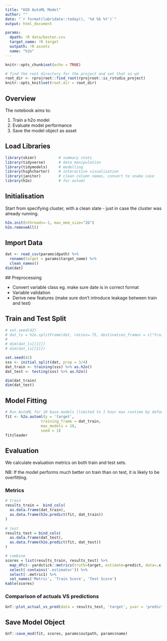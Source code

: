 ```yaml
---
title: "H2O AutoML Model"
author: ""
date: "`r format(lubridate::today(), '%d %b %Y')`"
output: html_document

params:
  dpath: !R data/boston.csv
  target_name: !R target
  outpath: !R assets
  name: "h2o"
---
```


```r
knitr::opts_chunk$set(echo = TRUE)

# find the root directory for the project and set that as wd
root_dir <- rprojroot::find_root(rprojroot::is_rstudio_project)
knitr::opts_knit$set(root.dir = root_dir)
```


## Overview

The notebook aims to:

1. Train a h2o model
2. Evaluate model performance
3. Save the model object as asset


## Load Libraries

```r
library(skimr)          # summary stats
library(tidyverse)      # data manipulation
library(tidymodels)     # modelling
library(highcharter)    # interactive visualization
library(janitor)        # clean column names, convert to snake case
library(h2o)            # for automl
```

## Initialisation

Start from specifying cluster, with a clean slate - just in case the cluster was already running.

```r
h2o.init(nthreads=-1, max_mem_size="2G")
h2o.removeAll()
```


## Import Data 

```r
dat <- read_csv(params$dpath) %>% 
  rename(target = params$target_name) %>% 
  clean_names()
dim(dat)
```
 
 ## Preprocessing
 
- Convert variable class eg. make sure date is in correct format
- Variable validation
- Derive new features (make sure don't introduce leakage between train and test)


## Train and Test Split

```r
# set.seed(42)
# dat_ls = h2o.splitFrame(dat, ratios=.75, destination_frames = c("train","test"))
# 
# dim(dat_ls[[1]])
# dim(dat_ls[[2]])

set.seed(42)
sss <- initial_split(dat, prop = 3/4)
dat_train <- training(sss) %>% as.h2o()
dat_test <- testing(sss) %>% as.h2o()

dim(dat_train)
dim(dat_test)
```


## Model Fitting

```r
# Run AutoML for 10 base models (limited to 1 hour max runtime by default)
fit <- h2o.automl(y = 'target',
                training_frame = dat_train,
                max_models = 10,
                seed = 1)
fit@leader
```




## Evaluation

We calculate evaluation metrics on both train and test sets.

NB: If the model performs much better on train than on test, it is likely to be overfitting. 

### Metrics

```r
# train
results_train =  bind_cols(
  as.data.frame(dat_train), 
  as.data.frame(h2o.predict(fit, dat_train))
)
  
# test
results_test = bind_cols(
  as.data.frame(dat_test), 
  as.data.frame(h2o.predict(fit, dat_test))
)

# combine
scores = list(results_train, results_test) %>% 
  map_dfc(~ yardstick::metrics(truth=target, estimate=predict, data=.x)) %>% 
  select(-contains('.estimator')) %>% 
  select(-.metric1) %>% 
  set_names('Metric', 'Train Score', 'Test Score')
kable(scores)
```



### Comparison of actuals VS predictions

```r
GnT::plot_actual_vs_pred(data = results_test, 'target', yvar = 'predict')
```

## Save Model Object

```r
GnT::save_mod(fit, scores, params$outpath, params$name)
```

